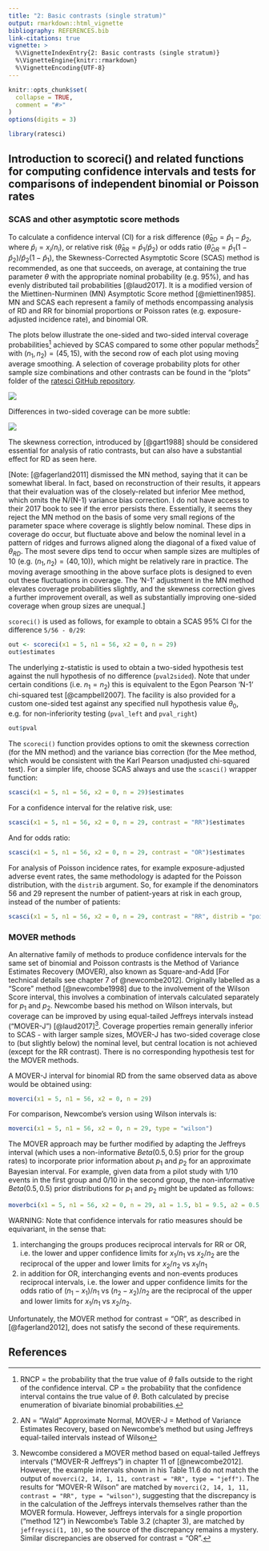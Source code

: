 ```yaml
---
title: "2: Basic contrasts (single stratum)"
output: rmarkdown::html_vignette
bibliography: REFERENCES.bib
link-citations: true
vignette: >
  %\VignetteIndexEntry{2: Basic contrasts (single stratum)}
  %\VignetteEngine{knitr::rmarkdown}
  %\VignetteEncoding{UTF-8}
---
```


```r
knitr::opts_chunk$set(
  collapse = TRUE,
  comment = "#>"
)
options(digits = 3)

```

```r
library(ratesci)
```

## Introduction to scoreci() and related functions for computing confidence intervals and tests for comparisons of independent binomial or Poisson rates

### SCAS and other asymptotic score methods

To calculate a confidence interval (CI) for a risk difference ($\hat \theta_{RD} = \hat p_1 - \hat p_2$, where $\hat p_i = x_i/n_i$), or relative risk ($\hat \theta_{RR} = \hat p_1 / \hat p_2$) or odds ratio ($\hat \theta_{OR} = \hat p_1 (1 - \hat p_2) / \hat p_2(1 - \hat p_1)$, the Skewness-Corrected Asymptotic Score (SCAS) method is recommended, as one that succeeds, on average, at containing the true parameter $\theta$ with the appropriate nominal probability (e.g. 95%), and has evenly distributed tail probabilities [@laud2017]. It is a modified version of the Miettinen-Nurminen (MN) Asymptotic Score method [@miettinen1985]. MN and SCAS each represent a family of methods encompassing analysis of RD and RR for binomial proportions or Poisson rates (e.g. exposure-adjusted incidence rate), and binomial OR.

The plots below illustrate the one-sided and two-sided interval coverage probabilities[^1] achieved by SCAS compared to some other popular methods[^2] with $(n_1, n_2) = (45, 15)$, with the second row of each plot using moving average smoothing. A selection of coverage probability plots for other sample size combinations and other contrasts can be found in the "plots" folder of the [ratesci GitHub repository](https://github.com/petelaud/ratesci/tree/master/plots).

[^1]: RNCP = the probability that the true value of $\theta$ falls outside to the right of the confidence interval. CP = the probability that the confidence interval contains the true value of $\theta$. Both calculated by precise enumeration of bivariate binomial probabilities.

[^2]: AN = "Wald" Approximate Normal, MOVER-J = Method of Variance Estimates Recovery, based on Newcombe's method but using Jeffreys equal-tailed intervals instead of Wilson

![](images/summaryRD95_45,15os_small.jpg)

Differences in two-sided coverage can be more subtle:

![](images/summaryRD95_45,15_small.jpg)

The skewness correction, introduced by [@gart1988] should be considered essential for analysis of ratio contrasts, but can also have a substantial effect for RD as seen here.

[Note: [@fagerland2011] dismissed the MN method, saying that it can be somewhat liberal. In fact, based on reconstruction of their results, it appears that their evaluation was of the closely-related but inferior Mee method, which omits the N/(N-1) variance bias correction. I do not have access to their 2017 book to see if the error persists there. Essentially, it seems they reject the MN method on the basis of some very small regions of the parameter space where coverage is slightly below nominal. These dips in coverage do occur, but fluctuate above and below the nominal level in a pattern of ridges and furrows aligned along the diagonal of a fixed value of $\theta_{RD}$. The most severe dips tend to occur when sample sizes are multiples of 10 (e.g. $(n_1, n_2) = (40, 10)$), which might be relatively rare in practice. The moving average smoothing in the above surface plots is designed to even out these fluctuations in coverage. The 'N-1' adjustment in the MN method elevates coverage probabilities slightly, and the skewness correction gives a further improvement overall, as well as substantially improving one-sided coverage when group sizes are unequal.]

`scoreci()` is used as follows, for example to obtain a SCAS 95% CI for the difference `5/56 - 0/29`:

```r
out <- scoreci(x1 = 5, n1 = 56, x2 = 0, n = 29)
out$estimates
```

````{=html}
<!---
For a Miettinen-Nurminen interval, set the argument `skew = FALSE`. For the closely-related Mee method, the variance bias correction would also be omitted:

```r
scoreci(x1 = 5, n1 = 56, x2 = 0, n = 29, skew = FALSE)$estimates
scoreci(x1 = 5, n1 = 56, x2 = 0, n = 29, skew = FALSE, bcf = FALSE)$estimates
```
--->
````

The underlying z-statistic is used to obtain a two-sided hypothesis test against the null hypothesis of no difference (`pval2sided`). Note that under certain conditions (i.e. $n_1 = n_2$) this is equivalent to the Egon Pearson 'N-1' chi-squared test [@campbell2007]. The facility is also provided for a custom one-sided test against any specified null hypothesis value $\theta_0$, e.g. for non-inferiority testing (`pval_left` and `pval_right`)

```r
out$pval
```

The `scoreci()` function provides options to omit the skewness correction (for the MN method) and the variance bias correction (for the Mee method, which would be consistent with the Karl Pearson unadjusted chi-squared test). For a simpler life, choose SCAS always and use the `scasci()` wrapper function:

```r
scasci(x1 = 5, n1 = 56, x2 = 0, n = 29)$estimates
```

For a confidence interval for the relative risk, use:

```r
scasci(x1 = 5, n1 = 56, x2 = 0, n = 29, contrast = "RR")$estimates
```

And for odds ratio:

```r
scasci(x1 = 5, n1 = 56, x2 = 0, n = 29, contrast = "OR")$estimates
```

For analysis of Poisson incidence rates, for example exposure-adjusted adverse event rates, the same methodology is adapted for the Poisson distribution, with the `distrib` argument. So, for example if the denominators 56 and 29 represent the number of patient-years at risk in each group, instead of the number of patients:

```r
scasci(x1 = 5, n1 = 56, x2 = 0, n = 29, contrast = "RR", distrib = "poi")$estimates
```

### MOVER methods

An alternative family of methods to produce confidence intervals for the same set of binomial and Poisson contrasts is the Method of Variance Estimates Recovery (MOVER), also known as Square-and-Add [For technical details see chapter 7 of @newcombe2012]. Originally labelled as a "Score" method [@newcombe1998] due to the involvement of the Wilson Score interval, this involves a combination of intervals calculated separately for $p_1$ and $p_2$. Newcombe based his method on Wilson intervals, but coverage can be improved by using equal-tailed Jeffreys intervals instead ("MOVER-J") [@laud2017][^3]. Coverage properties remain generally inferior to SCAS - with larger sample sizes, MOVER-J has two-sided coverage close to (but slightly below) the nominal level, but central location is not achieved (except for the RR contrast). There is no corresponding hypothesis test for the MOVER methods.

[^3]: Newcombe considered a MOVER method based on equal-tailed Jeffreys intervals ("MOVER-R Jeffreys") in chapter 11 of [@newcombe2012]. However, the example intervals shown in his Table 11.6 do not match the output of `moverci(2, 14, 1, 11, contrast = "RR", type = "jeff")`. The results for "MOVER-R Wilson" are matched by `moverci(2, 14, 1, 11, contrast = "RR", type = "wilson")`, suggesting that the discrepancy is in the calculation of the Jeffreys intervals themselves rather than the MOVER formula. However, Jeffreys intervals for a single proportion ("method 12") in Newcombe's Table 3.2 (chapter 3), are matched by `jeffreysci(1, 10)`, so the source of the discrepancy remains a mystery. Similar discrepancies are observed for contrast = "OR".

A MOVER-J interval for binomial RD from the same observed data as above would be obtained using:

```r
moverci(x1 = 5, n1 = 56, x2 = 0, n = 29)
```

For comparison, Newcombe's version using Wilson intervals is:

```r
moverci(x1 = 5, n1 = 56, x2 = 0, n = 29, type = "wilson")
```

The MOVER approach may be further modified by adapting the Jeffreys interval (which uses a non-informative $Beta(0.5, 0.5)$ prior for the group rates) to incorporate prior information about $p_1$ and $p_2$ for an approximate Bayesian interval. For example, given data from a pilot study with 1/10 events in the first group and 0/10 in the second group, the non-informative $Beta(0.5, 0.5)$ prior distributions for $p_1$ and $p_2$ might be updated as follows:

```r
moverbci(x1 = 5, n1 = 56, x2 = 0, n = 29, a1 = 1.5, b1 = 9.5, a2 = 0.5, b2 = 10.5)
```

WARNING: Note that confidence intervals for ratio measures should be equivariant, in the sense that:

1.  interchanging the groups produces reciprocal intervals for RR or OR, i.e. the lower and upper confidence limits for $x_1/n_1$ vs $x_2/n_2$ are the reciprocal of the upper and lower limits for $x_2/n_2$ vs $x_1/n_1$
2.  in addition for OR, interchanging events and non-events produces reciprocal intervals, i.e. the lower and upper confidence limits for the odds ratio of $(n_1 - x_1)/n_1$ vs $(n_2 - x_2)/n_2$ are the reciprocal of the upper and lower limits for $x_1/n_1$ vs $x_2/n_2$.

Unfortunately, the MOVER method for contrast = "OR", as described in [@fagerland2012], does not satisfy the second of these requirements.

## References
